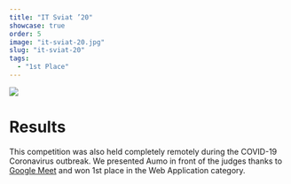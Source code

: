 ```yaml
---
title: "IT Sviat ’20"
showcase: true
order: 5
image: "it-sviat-20.jpg"
slug: "it-sviat-20"
tags:
  - "1st Place"
---
```


![](/it-sviat-20.jpg)

# Results

This competition was also held completely remotely during the COVID-19 Coronavirus outbreak.
We presented Aumo in front of the judges thanks to [Google Meet](https://meet.google.com) and won 1st place in the Web Application category.
